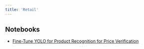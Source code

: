 ```yaml
---
title: 'Retail'
---
```


## Notebooks

- [Fine-Tune YOLO for Product Recognition for Price Verification](https://colab.research.google.com/github/Labellerr/Hands-On-Learning-in-Computer-Vision/blob/main/Retail/Fine-Tune_YOLO_for_Product_Recognition_for_Price_Verification.ipynb)